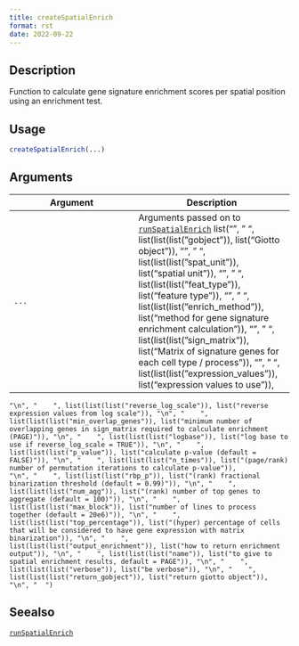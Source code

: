 ```yaml
--- 
title: createSpatialEnrich 
format: rst 
date: 2022-09-22 
--- 
```


## Description

Function to calculate gene signature enrichment scores per spatial position using an enrichment test.


## Usage

```r
createSpatialEnrich(...)
```


## Arguments

Argument      |Description
------------- |----------------
`...`     |      Arguments passed on to [`runSpatialEnrich`](#runspatialenrich)   list("\n", "    ", list(list(list("gobject")), list("Giotto object")), "\n", "    ", list(list(list("spat_unit")), list("spatial unit")), "\n", "    ", list(list(list("feat_type")), list("feature type")), "\n", "    ", list(list(list("enrich_method")), list("method for gene signature enrichment calculation")), "\n", "    ", list(list(list("sign_matrix")), list("Matrix of signature genes for each cell type / process")), "\n", "    ", list(list(list("expression_values")), list("expression values to use")), 
    "\n", "    ", list(list(list("reverse_log_scale")), list("reverse expression values from log scale")), "\n", "    ", list(list(list("min_overlap_genes")), list("minimum number of overlapping genes in sign_matrix required to calculate enrichment (PAGE)")), "\n", "    ", list(list(list("logbase")), list("log base to use if reverse_log_scale = TRUE")), "\n", "    ", list(list(list("p_value")), list("calculate p-value (default = FALSE)")), "\n", "    ", list(list(list("n_times")), list("(page/rank) number of permutation iterations to calculate p-value")), 
    "\n", "    ", list(list(list("rbp_p")), list("(rank) fractional binarization threshold (default = 0.99)")), "\n", "    ", list(list(list("num_agg")), list("(rank) number of top genes to aggregate (default = 100)")), "\n", "    ", list(list(list("max_block")), list("number of lines to process together (default = 20e6)")), "\n", "    ", list(list(list("top_percentage")), list("(hyper) percentage of cells that will be considered to have gene expression with matrix binarization")), "\n", "    ", 
    list(list(list("output_enrichment")), list("how to return enrichment output")), "\n", "    ", list(list(list("name")), list("to give to spatial enrichment results, default = PAGE")), "\n", "    ", list(list(list("verbose")), list("be verbose")), "\n", "    ", list(list(list("return_gobject")), list("return giotto object")), "\n", "  ")


## Seealso

[`runSpatialEnrich`](#runspatialenrich)



